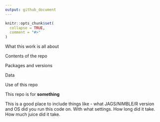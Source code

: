```yaml
---
output: github_document
---
```


```r
knitr::opts_chunk$set(
  collapse = TRUE,
  comment = "#>"
)
```

What this work is all about

Contents of the repo

Packages and versions

Data

Use of this repo

This repo is for **something**

This is a good place to include things like - what JAGS/NIMBLE/R version and OS did you run this code on. With what settings. How long did it take. How much juice did it take. 
